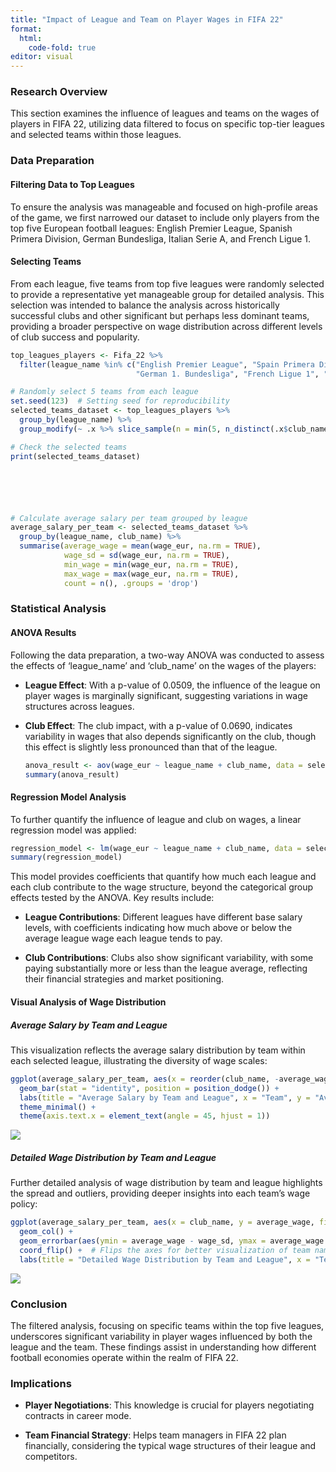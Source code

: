 ```yaml
---
title: "Impact of League and Team on Player Wages in FIFA 22"
format:
  html:
    code-fold: true
editor: visual
---
```


### **Research Overview**

This section examines the influence of leagues and teams on the wages of players in FIFA 22, utilizing data filtered to focus on specific top-tier leagues and selected teams within those leagues.

### **Data Preparation**

#### **Filtering Data to Top Leagues**

To ensure the analysis was manageable and focused on high-profile areas of the game, we first narrowed our dataset to include only players from the top five European football leagues: English Premier League, Spanish Primera Division, German Bundesliga, Italian Serie A, and French Ligue 1.

#### **Selecting Teams**

From each league, five teams from top five leagues were randomly selected to provide a representative yet manageable group for detailed analysis. This selection was intended to balance the analysis across historically successful clubs and other significant but perhaps less dominant teams, providing a broader perspective on wage distribution across different levels of club success and popularity.

```r
top_leagues_players <- Fifa_22 %>%
  filter(league_name %in% c("English Premier League", "Spain Primera Division", 
                            "German 1. Bundesliga", "French Ligue 1", "Italian Serie A"))

# Randomly select 5 teams from each league
set.seed(123)  # Setting seed for reproducibility
selected_teams_dataset <- top_leagues_players %>%
  group_by(league_name) %>%
  group_modify(~ .x %>% slice_sample(n = min(5, n_distinct(.x$club_name))))

# Check the selected teams
print(selected_teams_dataset)






# Calculate average salary per team grouped by league
average_salary_per_team <- selected_teams_dataset %>%
  group_by(league_name, club_name) %>%
  summarise(average_wage = mean(wage_eur, na.rm = TRUE),
            wage_sd = sd(wage_eur, na.rm = TRUE),
            min_wage = min(wage_eur, na.rm = TRUE),
            max_wage = max(wage_eur, na.rm = TRUE),
            count = n(), .groups = 'drop')


```

### **Statistical Analysis**

#### **ANOVA Results**

Following the data preparation, a two-way ANOVA was conducted to assess the effects of 'league_name' and 'club_name' on the wages of the players:

-   **League Effect**: With a p-value of 0.0509, the influence of the league on player wages is marginally significant, suggesting variations in wage structures across leagues.

-   **Club Effect**: The club impact, with a p-value of 0.0690, indicates variability in wages that also depends significantly on the club, though this effect is slightly less pronounced than that of the league.

    ```r
    anova_result <- aov(wage_eur ~ league_name + club_name, data = selected_teams_dataset)
    summary(anova_result)

    ```

#### **Regression Model Analysis**

To further quantify the influence of league and club on wages, a linear regression model was applied:

```r
regression_model <- lm(wage_eur ~ league_name + club_name, data = selected_teams_dataset)
summary(regression_model)

```

This model provides coefficients that quantify how much each league and each club contribute to the wage structure, beyond the categorical group effects tested by the ANOVA. Key results include:

-   **League Contributions**: Different leagues have different base salary levels, with coefficients indicating how much above or below the average league wage each league tends to pay.

-   **Club Contributions**: Clubs also show significant variability, with some paying substantially more or less than the league average, reflecting their financial strategies and market positioning.

#### **Visual Analysis of Wage Distribution**

##### **Average Salary by Team and League**

This visualization reflects the average salary distribution by team within each selected league, illustrating the diversity of wage scales:

```r
ggplot(average_salary_per_team, aes(x = reorder(club_name, -average_wage), y = average_wage, fill = league_name)) +
  geom_bar(stat = "identity", position = position_dodge()) +
  labs(title = "Average Salary by Team and League", x = "Team", y = "Average Salary (EUR)") +
  theme_minimal() +
  theme(axis.text.x = element_text(angle = 45, hjust = 1))

```

![](avg salary.png)

##### **Detailed Wage Distribution by Team and League**

Further detailed analysis of wage distribution by team and league highlights the spread and outliers, providing deeper insights into each team’s wage policy:

```r

ggplot(average_salary_per_team, aes(x = club_name, y = average_wage, fill = league_name)) +
  geom_col() +
  geom_errorbar(aes(ymin = average_wage - wage_sd, ymax = average_wage + wage_sd), width = 0.4) +
  coord_flip() +  # Flips the axes for better visualization of team names
  labs(title = "Detailed Wage Distribution by Team and League", x = "Team", y = "Average Wage (EUR)")


```

![](Rplot.png)

### **Conclusion**

The filtered analysis, focusing on specific teams within the top five leagues, underscores significant variability in player wages influenced by both the league and the team. These findings assist in understanding how different football economies operate within the realm of FIFA 22.

### **Implications**

-   **Player Negotiations**: This knowledge is crucial for players negotiating contracts in career mode.

-   **Team Financial Strategy**: Helps team managers in FIFA 22 plan financially, considering the typical wage structures of their league and competitors.
